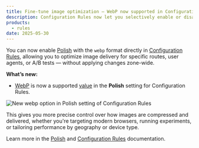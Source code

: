```yaml
---
title: Fine-tune image optimization — WebP now supported in Configuration Rules
description: Configuration Rules now let you selectively enable or disable Polish with WebP format for precise control over image optimization.
products:
  - rules
date: 2025-05-30
---
```


You can now enable [Polish](/images/polish/activate-polish/) with the `webp` format directly in [Configuration Rules](/rules/configuration-rules/), allowing you to optimize image delivery for specific routes, user agents, or A/B tests — without applying changes zone-wide.

**What’s new:**

- [WebP](/images/polish/compression/#webp) is now a supported [value](/rules/configuration-rules/settings/#polish) in the **Polish** setting for Configuration Rules.

![New webp option in Polish setting of Configuration Rules](~/assets/images/changelog/rules/configuration-rules-webp.gif)

This gives you more precise control over how images are compressed and delivered, whether you're targeting modern browsers, running experiments, or tailoring performance by geography or device type.

Learn more in the [Polish](/images/polish/) and [Configuration Rules](/rules/configuration-rules/) documentation.
